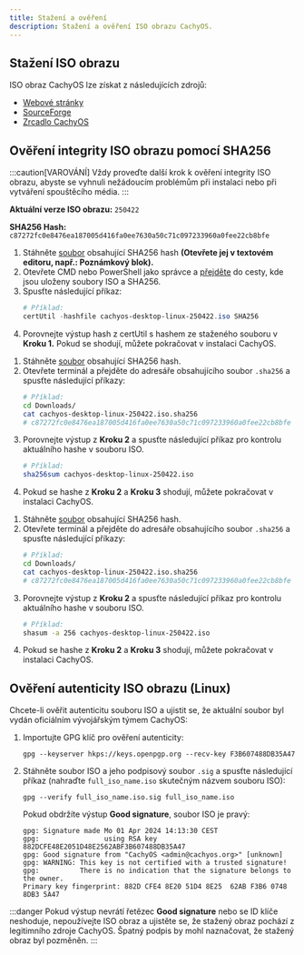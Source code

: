 ```yaml
---
title: Stažení a ověření
description: Stažení a ověření ISO obrazu CachyOS.
---
```



## Stažení ISO obrazu

ISO obraz CachyOS lze získat z následujících zdrojů:

*   [Webové stránky](<https://cachyos.org/download>)
*   [SourceForge](<https://sourceforge.net/projects/cachyos-arch/files/>)
*   [Zrcadlo CachyOS](<https://mirror.cachyos.org/ISO/>)

## Ověření integrity ISO obrazu pomocí SHA256

:::caution[VAROVÁNÍ]
Vždy proveďte další krok k ověření integrity ISO obrazu, abyste se vyhnuli nežádoucím problémům při instalaci nebo při vytváření spouštěcího média.
:::

**Aktuální verze ISO obrazu:** `250422`

**SHA256 Hash:** `c87272fc0e8476ea187005d416fa0ee7630a50c71c097233960a0fee22cb8bfe`

<Tabs>

<TabItem label='Windows'>

<Steps>

1. Stáhněte [soubor](https://mirror.cachyos.org/ISO/desktop/250422/cachyos-desktop-linux-250422.iso.sha256) obsahující SHA256 hash **(Otevřete jej v textovém editoru, např.: Poznámkový blok).**
2. Otevřete CMD nebo PowerShell jako správce a [přejděte](<https://www.wikihow.com/Change-Directories-in-Command-Prompt>) do cesty, kde jsou uloženy soubory ISO a SHA256.
3. Spusťte následující příkaz:
   ```powershell
   # Příklad:
   certUtil -hashfile cachyos-desktop-linux-250422.iso SHA256
   ```
4. Porovnejte výstup hash z certUtil s hashem ze staženého souboru v **Kroku 1.** Pokud se shodují, můžete pokračovat v instalaci CachyOS.

</Steps>

</TabItem>

<TabItem label='Linux'>

<Steps>

1. Stáhněte [soubor](https://mirror.cachyos.org/ISO/desktop/250422/cachyos-desktop-linux-250422.iso.sha256) obsahující SHA256 hash.
2. Otevřete terminál a přejděte do adresáře obsahujícího soubor `.sha256` a spusťte následující příkazy:
   ```sh
   # Příklad:
   cd Downloads/
   cat cachyos-desktop-linux-250422.iso.sha256
   # c87272fc0e8476ea187005d416fa0ee7630a50c71c097233960a0fee22cb8bfe
   ```
3. Porovnejte výstup z **Kroku 2** a spusťte následující příkaz pro kontrolu aktuálního hashe v souboru ISO.
   ```sh
   # Příklad:
   sha256sum cachyos-desktop-linux-250422.iso
   ```
4. Pokud se hashe z **Kroku 2** a **Kroku 3** shodují, můžete pokračovat v instalaci CachyOS.

</Steps>

</TabItem>

<TabItem label='macOS'>

<Steps>

1. Stáhněte [soubor](https://mirror.cachyos.org/ISO/desktop/250422/cachyos-desktop-linux-250422.iso.sha256) obsahující SHA256 hash.
2. Otevřete terminál a přejděte do adresáře obsahujícího soubor `.sha256` a spusťte následující příkazy:
   ```sh
   # Příklad:
   cd Downloads/
   cat cachyos-desktop-linux-250422.iso.sha256
   # c87272fc0e8476ea187005d416fa0ee7630a50c71c097233960a0fee22cb8bfe
   ```
3. Porovnejte výstup z **Kroku 2** a spusťte následující příkaz pro kontrolu aktuálního hashe v souboru ISO.
   ```sh
   # Příklad:
   shasum -a 256 cachyos-desktop-linux-250422.iso
   ```
4. Pokud se hashe z **Kroku 2** a **Kroku 3** shodují, můžete pokračovat v instalaci CachyOS.

</Steps>

</TabItem>

</Tabs>

## Ověření autenticity ISO obrazu (Linux)

Chcete-li ověřit autenticitu souboru ISO a ujistit se, že aktuální soubor byl vydán oficiálním vývojářským týmem CachyOS:

<Steps>

1. Importujte GPG klíč pro ověření autenticity:

   ```shell
   gpg --keyserver hkps://keys.openpgp.org --recv-key F3B607488DB35A47
   ```

2. Stáhněte soubor ISO a jeho podpisový soubor `.sig` a spusťte následující příkaz (nahraďte `full_iso_name.iso` skutečným názvem souboru ISO):
   ```shell
   gpg --verify full_iso_name.iso.sig full_iso_name.iso
   ```

   Pokud obdržíte výstup **Good signature**, soubor ISO je pravý:
   ```
   gpg: Signature made Mo 01 Apr 2024 14:13:30 CEST
   gpg:                using RSA key 882DCFE48E2051D48E2562ABF3B607488DB35A47
   gpg: Good signature from "CachyOS <admin@cachyos.org>" [unknown]
   gpg: WARNING: This key is not certified with a trusted signature!
   gpg:          There is no indication that the signature belongs to the owner.
   Primary key fingerprint: 882D CFE4 8E20 51D4 8E25  62AB F3B6 0748 8DB3 5A47
   ```

</Steps>

:::danger
Pokud výstup nevrátí řetězec **Good signature** nebo se ID klíče neshoduje, nepoužívejte ISO obraz a ujistěte se, že stažený obraz pochází z legitimního zdroje CachyOS. Špatný podpis by mohl naznačovat, že stažený obraz byl pozměněn.
:::
